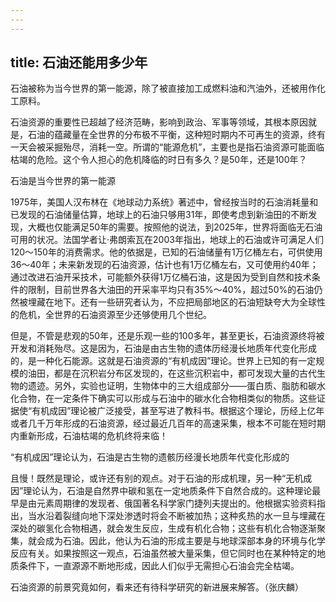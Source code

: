 ```yaml
---
---
---
```

title: 石油还能用多少年
---




石油被称为当今世界的第一能源，除了被直接加工成燃料油和汽油外，还被用作化工原料。

石油资源的重要性已超越了经济范畴，影响到政治、军事等领域，其根本原因就是，石油的蕴藏量在全世界的分布极不平衡，这种短时期内不可再生的资源，终有一天会被采掘殆尽，消耗一空。所谓的“能源危机”，主要也是指石油资源可能面临枯竭的危险。这个令人担心的危机降临的时日有多久？是50年，还是100年？

石油是当今世界的第一能源



1975年，美国人汉布林在《地球动力系统》著述中，曾经按当时的石油消耗量和已发现的石油储量估算，地球上的石油只够用31年，即使考虑到新油田的不断发现，大概也仅能满足50年的需要。按照他的说法，到2025年，世界将面临无石油可用的状况。法国学者让·弗朗索瓦在2003年指出，地球上的石油或许可满足人们120～150年的消费需求。他的依据是，已知的石油储量有1万亿桶左右，可供使用36～40年；未来新发现的石油资源，估计也有1万亿桶左右，又可使用约40年；通过改进石油开采技术，可能额外获得1万亿桶石油，这是因为受到自然和技术条件的限制，目前世界各大油田的开采率平均只有35%～40%，超过50%的石油仍然被埋藏在地下。还有一些研究者认为，不应把局部地区的石油短缺夸大为全球性的危机，全世界的石油资源至少还够使用几个世纪。

但是，不管是悲观的50年，还是乐观一些的100多年，甚至更长，石油资源终将被开发和消耗殆尽。这是因为，石油是由古生物的遗体历经漫长地质年代变化形成的，是一种化石能源。这就是石油资源的“有机成因”理论。世界上已知的有一定规模的油田，都是在沉积岩分布区发现的，在这些沉积岩中，都可发现大量的古代生物的遗迹。另外，实验也证明，生物体中的三大组成部分——蛋白质、脂肪和碳水化合物，在一定条件下确实可以形成与石油中的碳水化合物相类似的物质。这些证据使“有机成因”理论被广泛接受，甚至写进了教科书。根据这个理论，历经上亿年或者几千万年形成的石油资源，经过最近几百年的高速采集，根本不可能在短时期内重新形成，石油枯竭的危机终将来临！

“有机成因”理论认为，石油是古生物的遗骸历经漫长地质年代变化形成的



且慢！既然是理论，或许还有别的观点。对于石油的形成机理，另一种“无机成因”理论认为，石油是自然界中碳和氢在一定地质条件下自然合成的。这种理论最早是由元素周期律的发现者、俄国著名科学家门捷列夫提出的。他根据实验资料指出，当水沿着裂缝向地下深处渗透时将会不断被加热；这种炙热的水一旦与埋藏在深处的碳氢化合物相遇，就会发生反应，生成有机化合物；这些有机化合物逐渐聚集，就会成为石油。因此，他认为石油的形成主要是与地球深部本身的环境与化学反应有关。如果按照这一观点，石油虽然被大量采集，但它同时也在某种特定的地质条件下，一直源源不断地形成，因此人们似乎无需担心石油会完全枯竭。

石油资源的前景究竟如何，看来还有待科学研究的新进展来解答。（张庆麟）